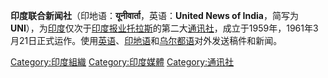 {{Unreferenced|time=2020-01-30T09:29:05+00:00}}

'''印度联合新闻社'''（印地语：'''यूनीवार्ता'''，英语：'''United News of India'''，简写为'''UNI'''），为[[印度|印度]]仅次于[[印度报业托拉斯|印度报业托拉斯]]的第二大[[通讯社|通讯社]]，成立于1959年，1961年3月21日正式运作。使用[[英语|英语]]、[[印地语|印地语]]和[[乌尔都语|乌尔都语]]对外发送稿件和新闻。

{{media-stub}}
{{india-stub}}

[[Category:印度組織|Category:印度組織]]
[[Category:印度媒體|Category:印度媒體]]
[[Category:通讯社|Category:通讯社]]
